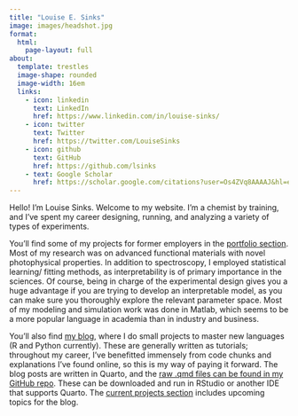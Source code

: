 ```yaml
---
title: "Louise E. Sinks"
image: images/headshot.jpg
format: 
  html:
    page-layout: full
about: 
  template: trestles
  image-shape: rounded
  image-width: 16em
  links:
    - icon: linkedin 
      text: LinkedIn
      href: https://www.linkedin.com/in/louise-sinks/
    - icon: twitter 
      text: Twitter
      href: https://twitter.com/LouiseSinks
    - icon: github 
      text: GitHub
      href: https://github.com/lsinks
    - text: Google Scholar
      href: https://scholar.google.com/citations?user=Os4ZVq8AAAAJ&hl=en
---
```


Hello! I'm Louise Sinks. Welcome to my website. I'm a chemist by training, and I've spent my career designing, running, and analyzing a variety of types of experiments.

You'll find some of my projects for former employers in the [portfolio section](https://lsinks.github.io/portfolio.html). Most of my research was on advanced functional materials with novel photophysical properties. In addition to spectroscopy, I employed statistical learning/ fitting methods, as interpretability is of primary importance in the sciences. Of course, being in charge of the experimental design gives you a huge advantage if you are trying to develop an interpretable model, as you can make sure you thoroughly explore the relevant parameter space. Most of my modeling and simulation work was done in Matlab, which seems to be a more popular language in academia than in industry and business.

You'll also find [my blog](https://lsinks.github.io/posts.html), where I do small projects to master new languages (R and Python currently). These are generally written as tutorials; throughout my career, I've benefitted immensely from code chunks and explanations I've found online, so this is my way of paying it forward. The blog posts are written in Quarto, and the [raw .qmd files can be found in my GitHub repo](https://github.com/lsinks/lsinks.github.io/tree/main/posts). These can be downloaded and run in RStudio or another IDE that supports Quarto. The [current projects section](https://lsinks.github.io/currentprojects.html) includes upcoming topics for the blog.

